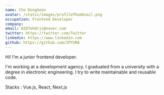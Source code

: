 ```yaml
---
name: Cho DongGeon
avatar: /static/images/profileThumbnail.png
occupation: Frontend Developer
company:
email: 0207ehdrjs@naver.com
twitter: https://twitter.com/Twitter
linkedin: https://www.linkedin.com
github: https://github.com/IPYURA
---
```


Hi!
I'm a junior frontend developer.

I'm working at a development agency.
I graduated from a university with a degree in electronic engineering.
I try to write maintainable and reusable code. 

Stacks
: Vue.js, React, Next.js
